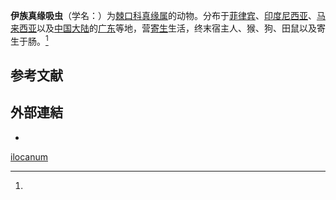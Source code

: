 {{Speciesbox
| genus = Euparyphium
| species = ilocanum
| authority = (Garrison, 1908)<ref name='id10075'>{{cite web| url =http://www.bioinfo.cn/db05/BjdwSpecies.php?action=view&id=10075| title =伊族真缘吸虫| work =《中国动物物种编目数据库》| publisher =中国科学院微生物研究所| author =中国科学院动物研究所| accessdate =2009-04-16| deadurl =yes| archiveurl =https://web.archive.org/web/20131203122335/http://www.bioinfo.cn/db05/BjdwSpecies.php?action=view| archivedate =2013-12-03}}</ref>
}}

'''伊族真缘吸虫'''（学名：{{lang|la|''Euparyphium ilocanum''}}）为[[棘口科|棘口科]][[真缘属|真缘属]]的动物。分布于[[菲律宾|菲律宾]]、[[印度尼西亚|印度尼西亚]]、[[马来西亚|马来西亚]]以及[[中国大陆|中国大陆]]的[[广东|广东]]等地，营[[寄生|寄生]]生活，终末宿主人、猴、狗、田鼠以及寄生于肠。<ref name='id10075'/>

==参考文献==
{{reflist}}

==外部連結==
{{commons category|Euparyphium ilocanum}}
*{{Wikispecies-inline|Euparyphium ilocanum}}

[[Category:真缘属|ilocanum]]


{{吸虫小作品}}